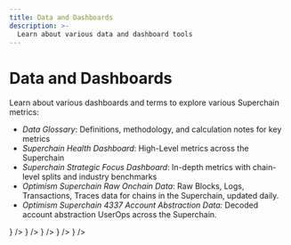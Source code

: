 ```yaml
---
title: Data and Dashboards
description: >-
  Learn about various data and dashboard tools
---
```



# Data and Dashboards

Learn about various dashboards and terms to explore various Superchain metrics:

*   *Data Glossary*: Definitions, methodology, and calculation notes for key metrics
*   *Superchain Health Dashboard*: High-Level metrics across the Superchain
*   *Superchain Strategic Focus Dashboard*: In-depth metrics with chain-level splits and industry benchmarks
*   *Optimism Superchain Raw Onchain Data*: Raw Blocks, Logs, Transactions, Traces data for chains in the Superchain, updated daily.
*   *Optimism Superchain 4337 Account Abstraction Data:* Decoded account abstraction UserOps across the Superchain.

<CardGroup>
  <Card title="Data Glossary" href="/app-developers/tools/data-and-dashboards/data-glossary" icon={<img src="/img/icons/shapes.svg" />} />
    <Card title="Superchain Health Dashboard" href="https://docs.google.com/spreadsheets/d/1f-uIW_PzlGQ_XFAmsf9FYiUf0N9l_nePwDVrw0D5MXY/edit?gid=192497306#gid=192497306" icon={<img src="/img/icons/shapes.svg" />} />
  <Card title="Superchain Strategic Focus Dashboard" href="https://app.hex.tech/61bffa12-d60b-484c-80b9-14265e268538/app/d28726b2-ff11-4f94-8a9f-6bb0a86f4b46/latest" icon={<img src="/img/icons/shapes.svg" />} />
  <Card title="Optimism Superchain Raw Onchain Data" href="https://console.cloud.google.com/bigquery/analytics-hub/exchanges/projects/523274563936/locations/us/dataExchanges/optimism_192d403716e/listings/optimism_superchain_raw_onchain_data_192fdc72e35" icon={<img src="/img/icons/shapes.svg" />} />
  <Card title="Optimism Superchain 4337 Account Abstraction Data" href="https://console.cloud.google.com/bigquery/analytics-hub/exchanges/projects/523274563936/locations/us/dataExchanges/optimism_192d403716e/listings/optimism_superchain_4337_account_abstraction_data_1954d8919e1" icon={<img src="/img/icons/shapes.svg" />} />  
</CardGroup>
